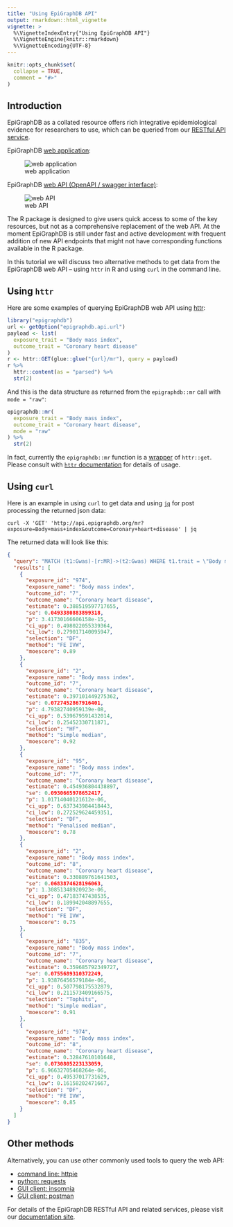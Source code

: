 ```yaml
---
title: "Using EpiGraphDB API"
output: rmarkdown::html_vignette
vignette: >
  %\VignetteIndexEntry{"Using EpiGraphDB API"}
  %\VignetteEngine{knitr::rmarkdown}
  %\VignetteEncoding{UTF-8}
---
```


```r
knitr::opts_chunk$set(
  collapse = TRUE,
  comment = "#>"
)
```

## Introduction

EpiGraphDB as a collated resource offers rich integrative epidemiological
evidence for researchers to use, which can be queried from our
[RESTful API service](http://api.epigraphdb.org).

EpiGraphDB [web application](http://epigraphdb.org):

![web application](figures/epigraphdb-xqtl-view.png)

EpiGraphDB [web API (OpenAPI / swagger interface)](http://api.epigraphdb.org):

![web API](figures/epigraphdb-api-swagger.png)

The R package is designed to give users quick access to some of the
key resources, but not as a comprehensive replacement of the web API.
At the moment EpiGraphDB is still under fast and active development with
frequent addition of new API endpoints that might not have corresponding
functions available in the R package.

In this tutorial we will discuss two alternative methods to get data from
the EpiGraphDB web API -- using `httr` in R and
using `curl` in the command line.

## Using `httr`

Here are some examples of querying EpiGraphDB web API using
[httr](https://httr.r-lib.org/reference/index.html):

```r
library("epigraphdb")
url <- getOption("epigraphdb.api.url")
payload <- list(
  exposure_trait = "Body mass index",
  outcome_trait = "Coronary heart disease"
)
r <- httr::GET(glue::glue("{url}/mr"), query = payload)
r %>%
  httr::content(as = "parsed") %>%
  str(2)
```

And this is the data structure as returned from the
`epigraphdb::mr` call with `mode = "raw"`:

```r
epigraphdb::mr(
  exposure_trait = "Body mass index",
  outcome_trait = "Coronary heart disease",
  mode = "raw"
) %>%
  str(2)
```

In fact, currently the `epigraphdb::mr` function is a
[wrapper](https://github.com/MRCIEU/epigraphdb-r/blob/master/R/mr.R)
of `httr::get`.
Please consult with
[`httr` documentation](https://cran.r-project.org/web/packages/httr/vignettes/quickstart.html)
for details of usage.

## Using `curl`

Here is an example in using `curl` to get data and using
[`jq`](https://stedolan.github.io/jq/) for
post processing the returned json data:

```shell
curl -X 'GET' 'http://api.epigraphdb.org/mr?exposure=Body+mass+index&outcome=Coronary+heart+disease' | jq
```

The returned data will look like this:

```json
{
  "query": "MATCH (t1:Gwas)-[r:MR]->(t2:Gwas) WHERE t1.trait = \"Body mass index\" AND t2.trait = \"Coronary heart disease\" AND r.p < 1e-05 RETURN t1.id AS exposure_id, t1.trait AS exposure_name, t2.id AS outcome_id, t2.trait AS outcome_name, r.estimate AS estimate, r.se AS se, r.p AS p, r.ci_upp as ci_upp, r.ci_low AS ci_low, r.selection AS selection, r.method AS method, r.moescore AS moescore ORDER BY r.p ;",
  "results": [
    {
      "exposure_id": "974",
      "exposure_name": "Body mass index",
      "outcome_id": "7",
      "outcome_name": "Coronary heart disease",
      "estimate": 0.388519597717655,
      "se": 0.0493380883899318,
      "p": 3.41730166606158e-15,
      "ci_upp": 0.498022055339364,
      "ci_low": 0.279017140095947,
      "selection": "DF",
      "method": "FE IVW",
      "moescore": 0.89
    },
    {
      "exposure_id": "2",
      "exposure_name": "Body mass index",
      "outcome_id": "7",
      "outcome_name": "Coronary heart disease",
      "estimate": 0.397101449275362,
      "se": 0.0727452867916401,
      "p": 4.79382740959139e-08,
      "ci_upp": 0.539679591432014,
      "ci_low": 0.25452330711871,
      "selection": "HF",
      "method": "Simple median",
      "moescore": 0.92
    },
    {
      "exposure_id": "95",
      "exposure_name": "Body mass index",
      "outcome_id": "7",
      "outcome_name": "Coronary heart disease",
      "estimate": 0.454936804438897,
      "se": 0.0930665978652417,
      "p": 1.01714040121612e-06,
      "ci_upp": 0.637343984418443,
      "ci_low": 0.272529624459351,
      "selection": "DF",
      "method": "Penalised median",
      "moescore": 0.78
    },
    {
      "exposure_id": "2",
      "exposure_name": "Body mass index",
      "outcome_id": "8",
      "outcome_name": "Coronary heart disease",
      "estimate": 0.330889761641503,
      "se": 0.0683874628196063,
      "p": 1.30851348920923e-06,
      "ci_upp": 0.47183747438535,
      "ci_low": 0.189942048897655,
      "selection": "DF",
      "method": "FE IVW",
      "moescore": 0.75
    },
    {
      "exposure_id": "835",
      "exposure_name": "Body mass index",
      "outcome_id": "7",
      "outcome_name": "Coronary heart disease",
      "estimate": 0.359685792349727,
      "se": 0.0755689310372249,
      "p": 1.93876456579184e-06,
      "ci_upp": 0.507798175532879,
      "ci_low": 0.211573409166575,
      "selection": "Tophits",
      "method": "Simple median",
      "moescore": 0.91
    },
    {
      "exposure_id": "974",
      "exposure_name": "Body mass index",
      "outcome_id": "8",
      "outcome_name": "Coronary heart disease",
      "estimate": 0.32847610101648,
      "se": 0.0730805223133059,
      "p": 6.96632705468264e-06,
      "ci_upp": 0.49537017731629,
      "ci_low": 0.16158202471667,
      "selection": "DF",
      "method": "FE IVW",
      "moescore": 0.85
    }
  ]
}
```

## Other methods

Alternatively, you can use other commonly used tools to query the web API:

- [command line: httpie](https://github.com/jakubroztocil/httpie)
- [python: requests](https://realpython.com/python-requests/)
- [GUI client: insomnia](https://support.brightcove.com/use-insomnia-api-requests)
- [GUI client: postman](https://www.guru99.com/postman-tutorial.html)

For details of the EpiGraphDB RESTful API and related services,
please visit our [documentation site](http://docs.epigraphdb.org).
